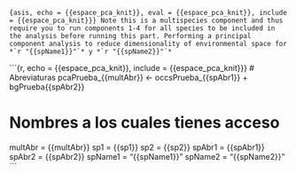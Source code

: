 ```{asis, echo = {{espace_pca_knit}}, eval = {{espace_pca_knit}}, include = {{espace_pca_knit}}}
Note this is a multispecies component and thus require you to run components 1-4 for all species to be included in the analysis before running this part. Performing a principal component analysis to reduce dimensionality of environmental space for  *`r "{{spName1}}"`* y *`r "{{spName2}}"`*
```

```{r, echo = {{espace_pca_knit}}, include = {{espace_pca_knit}}}
# Abreviaturas
pcaPrueba_{{multAbr}} <- occsPrueba_{{spAbr1}} + bgPrueba{{spAbr2}}

# Nombres a los cuales tienes acceso
multAbr = {{multAbr}}
sp1 = {{sp1}}
sp2 = {{sp2}}
spAbr1 = {{spAbr1}}
spAbr2 = {{spAbr2}}
spName1 = "{{spName1}}"
spName2 = "{{spName2}}"
```
